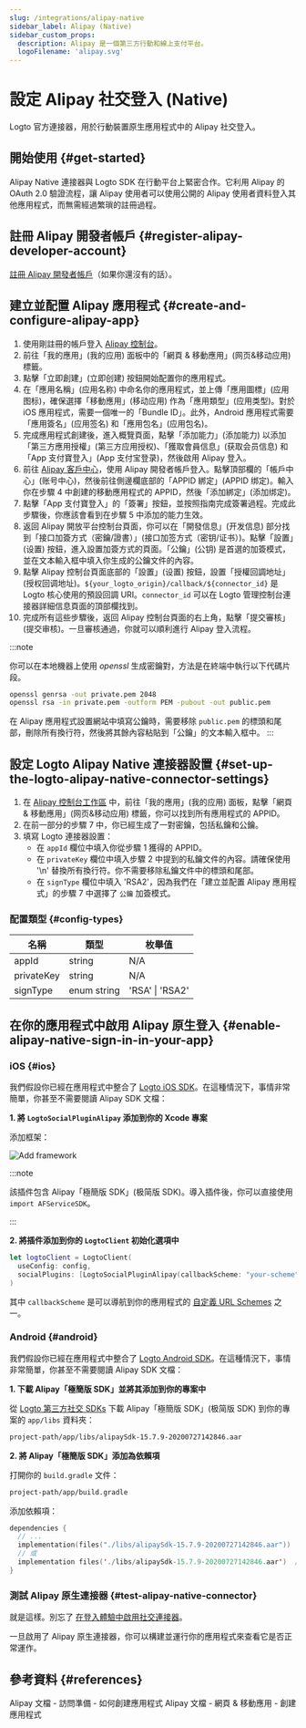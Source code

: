 ```yaml
---
slug: /integrations/alipay-native
sidebar_label: Alipay (Native)
sidebar_custom_props:
  description: Alipay 是一個第三方行動和線上支付平台。
  logoFilename: 'alipay.svg'
---
```



# 設定 Alipay 社交登入 (Native)

Logto 官方連接器，用於行動裝置原生應用程式中的 Alipay 社交登入。

<GuideTip />

## 開始使用 \{#get-started}

Alipay Native 連接器與 Logto SDK 在行動平台上緊密合作。它利用 Alipay 的 OAuth 2.0 驗證流程，讓 Alipay 使用者可以使用公開的 Alipay 使用者資料登入其他應用程式，而無需經過繁瑣的註冊過程。

## 註冊 Alipay 開發者帳戶 \{#register-alipay-developer-account}

[註冊 Alipay 開發者帳戶](https://certifyweb.alipay.com/certify/reg/guide#/)（如果你還沒有的話）。

## 建立並配置 Alipay 應用程式 \{#create-and-configure-alipay-app}

1. 使用剛註冊的帳戶登入 [Alipay 控制台](https://open.alipay.com/)。
2. 前往「我的應用」(我的应用) 面板中的「網頁 & 移動應用」(网页&移动应用) 標籤。
3. 點擊「立即創建」(立即创建) 按鈕開始配置你的應用程式。
4. 在「應用名稱」(应用名称) 中命名你的應用程式，並上傳「應用圖標」(应用图标)，確保選擇「移動應用」(移动应用) 作為「應用類型」(应用类型)。對於 iOS 應用程式，需要一個唯一的「Bundle ID」。此外，Android 應用程式需要「應用簽名」(应用签名) 和「應用包名」(应用包名)。
5. 完成應用程式創建後，進入概覽頁面，點擊「添加能力」(添加能力) 以添加「第三方應用授權」(第三方应用授权)、「獲取會員信息」(获取会员信息) 和「App 支付寶登入」(App 支付宝登录)，然後啟用 Alipay 登入。
6. 前往 [Alipay 客戶中心](https://b.alipay.com/index2.htm)，使用 Alipay 開發者帳戶登入。點擊頂部欄的「帳戶中心」(账号中心)，然後前往側邊欄底部的「APPID 綁定」(APPID 绑定)。輸入你在步驟 4 中創建的移動應用程式的 APPID，然後「添加綁定」(添加绑定)。
7. 點擊「App 支付寶登入」的「簽署」按鈕，並按照指南完成簽署過程。完成此步驟後，你應該會看到在步驟 5 中添加的能力生效。
8. 返回 Alipay 開放平台控制台頁面，你可以在「開發信息」(开发信息) 部分找到「接口加簽方式（密鑰/證書）」(接口加签方式（密钥/证书）)。點擊「設置」(设置) 按鈕，進入設置加簽方式的頁面。「公鑰」(公钥) 是首選的加簽模式，並在文本輸入框中填入你生成的公鑰文件的內容。
9. 點擊 Alipay 控制台頁面底部的「設置」(设置) 按鈕，設置「授權回調地址」(授权回调地址)。`${your_logto_origin}/callback/${connector_id}` 是 Logto 核心使用的預設回調 URI。`connector_id` 可以在 Logto 管理控制台連接器詳細信息頁面的頂部欄找到。
10. 完成所有這些步驟後，返回 Alipay 控制台頁面的右上角，點擊「提交審核」(提交审核)。一旦審核通過，你就可以順利進行 Alipay 登入流程。

:::note

你可以在本地機器上使用 _openssl_ 生成密鑰對，方法是在終端中執行以下代碼片段。

```bash
openssl genrsa -out private.pem 2048
openssl rsa -in private.pem -outform PEM -pubout -out public.pem
```

在 Alipay 應用程式設置網站中填寫公鑰時，需要移除 `public.pem` 的標頭和尾部，刪除所有換行符，然後將其餘內容粘貼到「公鑰」的文本輸入框中。
:::

## 設定 Logto Alipay Native 連接器設置 \{#set-up-the-logto-alipay-native-connector-settings}

1. 在 [Alipay 控制台工作區](https://open.alipay.com/dev/workspace) 中，前往「我的應用」(我的应用) 面板，點擊「網頁 & 移動應用」(网页&移动应用) 標籤，你可以找到所有應用程式的 APPID。
2. 在前一部分的步驟 7 中，你已經生成了一對密鑰，包括私鑰和公鑰。
3. 填寫 Logto 連接器設置：
   - 在 `appId` 欄位中填入你從步驟 1 獲得的 APPID。
   - 在 `privateKey` 欄位中填入步驟 2 中提到的私鑰文件的內容。請確保使用 '\n' 替換所有換行符。你不需要移除私鑰文件中的標頭和尾部。
   - 在 `signType` 欄位中填入 'RSA2'，因為我們在「建立並配置 Alipay 應用程式」的步驟 7 中選擇了 `公鑰` 加簽模式。

### 配置類型 \{#config-types}

| 名稱       | 類型        | 枚舉值          |
| ---------- | ----------- | --------------- |
| appId      | string      | N/A             |
| privateKey | string      | N/A             |
| signType   | enum string | 'RSA' \| 'RSA2' |

## 在你的應用程式中啟用 Alipay 原生登入 \{#enable-alipay-native-sign-in-in-your-app}

### iOS \{#ios}

我們假設你已經在應用程式中整合了 [Logto iOS SDK](/quick-starts/swift)。在這種情況下，事情非常簡單，你甚至不需要閱讀 Alipay SDK 文檔：

**1. 將 `LogtoSocialPluginAlipay` 添加到你的 Xcode 專案**

添加框架：

<img src="/img/assets/add-framework.png" alt="Add framework" />

:::note

該插件包含 Alipay「極簡版 SDK」(极简版 SDK)。導入插件後，你可以直接使用 `import AFServiceSDK`。

:::

**2. 將插件添加到你的 `LogtoClient` 初始化選項中**

```swift
let logtoClient = LogtoClient(
  useConfig: config,
  socialPlugins: [LogtoSocialPluginAlipay(callbackScheme: "your-scheme")]
)
```

其中 `callbackScheme` 是可以導航到你的應用程式的 [自定義 URL Schemes](https://developer.apple.com/documentation/xcode/defining-a-custom-url-scheme-for-your-app) 之一。

### Android \{#android}

我們假設你已經在應用程式中整合了 [Logto Android SDK](/quick-starts/android)。在這種情況下，事情非常簡單，你甚至不需要閱讀 Alipay SDK 文檔：

**1. 下載 Alipay「極簡版 SDK」並將其添加到你的專案中**

從 [Logto 第三方社交 SDKs](https://github.com/logto-io/social-sdks/blob/master/alipay/android/alipaySdk-15.7.9-20200727142846.aar) 下載 Alipay「極簡版 SDK」(极简版 SDK) 到你的專案的 `app/libs` 資料夾：

```bash
project-path/app/libs/alipaySdk-15.7.9-20200727142846.aar
```

**2. 將 Alipay「極簡版 SDK」添加為依賴項**

打開你的 `build.gradle` 文件：

```bash
project-path/app/build.gradle
```

添加依賴項：

```kotlin
dependencies {
  // ...
  implementation(files("./libs/alipaySdk-15.7.9-20200727142846.aar"))  // kotlin-script
  // 或
  implementation files('./libs/alipaySdk-15.7.9-20200727142846.aar')  // groovy-script
}
```

### 測試 Alipay 原生連接器 \{#test-alipay-native-connector}

就是這樣。別忘了 [在登入體驗中啟用社交連接器](/connectors/social-connectors/#enable-social-sign-in)。

一旦啟用了 Alipay 原生連接器，你可以構建並運行你的應用程式來查看它是否正常運作。

## 參考資料 \{#references}

<Url href="https://opendocs.alipay.com/support/01rau6">
  Alipay 文檔 - 訪問準備 - 如何創建應用程式
</Url>

<Url href="https://opendocs.alipay.com/open/200/105310">
  Alipay 文檔 - 網頁 & 移動應用 - 創建應用程式
</Url>
